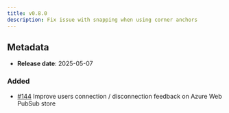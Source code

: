 ```yaml
---
title: v0.8.0
description: Fix issue with snapping when using corner anchors
---
```


## Metadata

- **Release date**: 2025-05-07

### Added

- [#144](https://github.com/InditexTech/weavejs/issues/144) Improve users connection / disconnection feedback on Azure Web PubSub store
